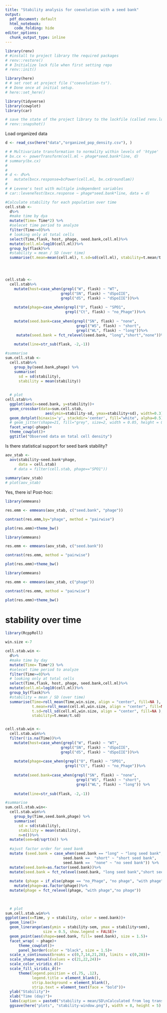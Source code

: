 ```yaml
---
title: "Stability analysis for coevolution with a seed bank"
output:
  pdf_document: default
  html_notebook:
    code_folding: hide
editor_options:
  chunk_output_type: inline
---
```


```r
library(renv)
# #install to project library the required packages
# renv::restore()
# # Initialize lock file when first setting repo
# renv::init()

library(here)
# # set root at project file ("coevolution-ts"). 
# # Done once at initial setup.
# here::set_here()

library(tidyverse)
library(cowplot)
library(car)

# save the state of the project library to the lockfile (called renv.lock),
# renv::snapshot()

```

Load organized data  
```r
d <- read_csv(here("data","organized_pop_density.csv"), )

```


```r
# # Multivariate transformation to normality within levels of 'htype'
# bx.cx <- powerTransform(cell.ml ~ phage*seed.bank*line, d)
# summary(bx.cx)
# 
# 
# d <- d%>%
#   mutate(bxcx.response=bcPower(cell.ml, bx.cx$roundlam))
# 
# # Levene's test with multiple independent variables
# car::leveneTest(bxcx.response ~ phage*seed.bank*line, data = d)
```


```r
#Calculate stability for each population over time
cell.stab <- 
  d%>%
  #make time by dya
  mutate(Time= Time*2) %>%
  #selecet time period to analyze
  filter(Time>=0)%>%
  # looking only at total cells
  select(Time,flask, host, phage, seed.bank,cell.ml)%>%
  mutate(cell.ml=log10(cell.ml))%>%
  group_by(flask)%>%
  #stability = mean / SD (over time)
  summarise(t.mean=mean(cell.ml), t.sd=sd(cell.ml), stability=t.mean/t.sd)




cell.stab <- 
  cell.stab%>%
    mutate(host=case_when(grepl("W", flask) ~ "WT",
                         grepl("SN", flask) ~ "dSpoIIE",
                         grepl("dS", flask) ~ "dSpoIIE"))%>%
  
    mutate(phage=case_when(grepl("O", flask) ~ "SPO1",
                           grepl("Ct", flask) ~ "no_Phage"))%>%
    
    mutate(seed.bank=case_when(grepl("SN", flask) ~ "none",
                                grepl("WS", flask) ~ "short",
                                grepl("WL", flask) ~ "long"))%>%
     mutate(seed.bank = fct_relevel(seed.bank, "long","short","none"))%>%
    
    mutate(line=str_sub(flask, -2,-1))

#summarise
sum.cell.stab <- 
  cell.stab%>%
    group_by(seed.bank,phage) %>% 
    summarise(
      sd = sd(stability),
      stability = mean(stability))
    
    
  # plot
cell.stab%>%
  ggplot(aes(x=seed.bank, y=stability))+
  geom_crossbar(data=sum.cell.stab,
                  aes(ymin=stability-sd, ymax=stability+sd), width=0.3)+
  geom_dotplot(binaxis='y', stackdir='center', fill="white", alpha=0.5)+
  # geom_jitter(shape=21, fill="grey", size=2, width = 0.05, height = 0)+
  facet_wrap(~phage)+
  theme_cowplot()+
  ggtitle("Observed data on total cell density")
```

Is there statistical support for seed bank stability?

```r
aov_stab <- 
  aov(stability~seed.bank*phage, 
      data = cell.stab)
    # data = filter(cell.stab, phage=="SPO1"))
  
summary(aov_stab)
# plot(aov_stab)
```

Yes, there is! Post-hoc:
```r
library(emmeans)

res.emm <- emmeans(aov_stab, c("seed.bank", "phage"))

contrast(res.emm,by="phage", method = "pairwise")

plot(res.emm)+theme_bw()
```

```r
library(emmeans)

res.emm <- emmeans(aov_stab, c("seed.bank"))

contrast(res.emm, method = "pairwise")

plot(res.emm)+theme_bw()
```


```r
library(emmeans)

res.emm <- emmeans(aov_stab, c("phage"))

contrast(res.emm, method = "pairwise")

plot(res.emm)+theme_bw()
```




# stability over time

```r
library(RcppRoll)

win.size <-7

cell.stab.win <- 
  d%>%
  #make time by day
  mutate(Time= Time*2) %>%
  #selecet time period to analyze
  filter(Time>=0)%>%
  # looking only at total cells
  select(Time,flask, host, phage, seed.bank,cell.ml)%>%
  mutate(cell.ml=log10(cell.ml))%>%
  group_by(flask)%>%
  #stability = mean / SD (over time)
  summarise(Time=roll_mean(Time,win.size, align = "center", fill=NA ),
            t.mean=roll_mean(cell.ml,win.size, align = "center", fill=NA ),
            t.sd=roll_sd(cell.ml,win.size, align = "center", fill=NA ),
            stability=t.mean/t.sd)


cell.stab.win <- 
  cell.stab.win%>%
  filter(!is.na(Time))%>%
    mutate(host=case_when(grepl("W", flask) ~ "WT",
                         grepl("SN", flask) ~ "dSpoIIE",
                         grepl("dS", flask) ~ "dSpoIIE"))%>%
  
    mutate(phage=case_when(grepl("O", flask) ~ "SPO1",
                           grepl("Ct", flask) ~ "no_Phage"))%>%
    
    mutate(seed.bank=case_when(grepl("SN", flask) ~ "none",
                                grepl("WS", flask) ~ "short",
                                grepl("WL", flask) ~ "long")) %>%
    
    mutate(line=str_sub(flask, -2,-1))

#summarise
sum.cell.stab.win<-
  cell.stab.win%>%
    group_by(Time,seed.bank,phage) %>%
    summarise(
      sd = sd(stability),
      stability = mean(stability),
      n=n())%>%
  mutate(sem=sd/sqrt(n)) %>%
  
  #ajust factor order for seed bank
  mutate (seed.bank = case_when(seed.bank == "long" ~ "long seed bank",
                          seed.bank ==  "short" ~ "short seed bank",
                          seed.bank ==  "none" ~ "no seed bank")) %>%
  mutate(seed.bank=as.factor(seed.bank))%>%
  mutate(seed.bank = fct_relevel(seed.bank, "long seed bank","short seed bank", "no seed bank")) %>%
  
  mutate (phage = if_else(phage == "no_Phage", "no phage", "with phage")) %>%
    mutate(phage=as.factor(phage))%>%
  mutate(phage = fct_relevel(phage, "with phage","no phage"))

    
    
  # plot
sum.cell.stab.win%>%
ggplot(aes(x=Time, y = stability, color = seed.bank))+
  geom_line()+
  geom_linerange(aes(ymin = stability-sem, ymax = stability+sem),
                 size = 0.5, show.legend = FALSE)+
  geom_point(aes(shape=seed.bank, fill= seed.bank), size = 1.5)+
  facet_wrap( ~ phage)+
      theme_cowplot()+
      panel_border(color = "black", size = 1.5)+
  scale_x_continuous(breaks = c(0,7,14,21,28), limits = c(0,28))+
  scale_shape_manual(values = c(21,22,24))+
  scale_color_viridis_d()+
  scale_fill_viridis_d()+
      theme(legend.position = c(.75, .12),
            legend.title = element_blank(),
            strip.background = element_blank(),
            strip.text = element_text(face = "bold"))+
  ylab("Stability")+
  xlab("Time (day)")+
  labs(caption = paste0("stability = mean/SD\nCalculated from log transformed cell abundance data with sliding window of ",win.size, " days" ))+
  ggsave(here("plots", "stability-window.png"), width = 8, height = 5)

```

